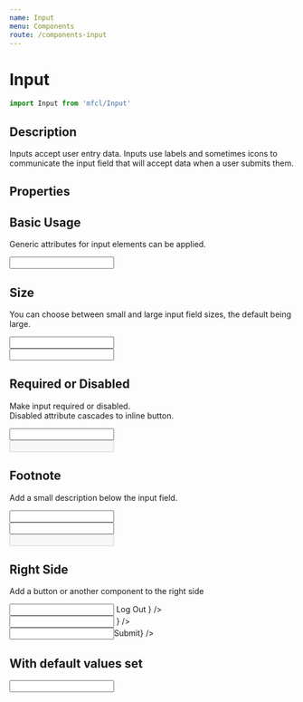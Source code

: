 ```yaml
---
name: Input
menu: Components
route: /components-input
---
```



# Input

```javascript
import Input from 'mfcl/Input'
```

## Description

Inputs accept user entry data. Inputs use labels and sometimes icons to communicate the input field that will accept data when a user submits them.

## Properties

<Props of={Input} />

## Basic Usage

Generic attributes for input elements can be applied.

<Playground>
  <Input label="Default" name="name" />
</Playground>

## Size

You can choose between small and large input field sizes, the default being large.

<Playground>
  <Input size="sm" label="sm" />
  <br />
  <Input size="lg" label="lg" />
</Playground>

## Required or Disabled

Make input required or disabled.  
Disabled attribute cascades to inline button.

<Playground>
  <Input type="text" required label="required" />
  <br />
  <Input type="text" disabled label="disabled" />
</Playground>

## Footnote

Add a small description below the input field.

<Playground>
  <Input inputMessage="This is an info message" label="info" />
  <br />
  <Input error inputMessage="This is an error message" label="error" />
  <br />
  <Input disabled error inputMessage="This is an disabled error message" label="disabled error" />
</Playground>

## Right Side

Add a button or another component to the right side

<Playground>
  <Input
    size="sm"
    rounded={true}
    label="Right Side"
    rightSide={
      <Button btnType="secondary" style={{ height: '100%' }}>
        Log Out
      </Button>
    }
  />
  <br />
  <Input
    size="sm"
    rounded={true}
    label="Secondary Btn"
    rightSide={
      <svg viewBox="0 0 24 24" height={18} width={18} style={{ margin: '13px 20px' }}>
        <g strokeLinecap="square" strokeLinejoin="miter" strokeWidth="2" fill="#2D2926" stroke="#2D2926">
          <line x1="22" y1="22" x2="15.656" y2="15.656" fill="none" strokeMiterlimit="10" />
          <circle cx="10" cy="10" r="8" fill="none" stroke="#2D2926" strokeMiterlimit="10" />
        </g>
      </svg>
    }
  />
  <br />
  <Input rounded={true} label="Tertiary Btn" rightSide={<Button style={{ height: '100%' }}>Submit</Button>} />
</Playground>

## With default values set

<Playground>
  <Input label="default" defaultValue="Default Value" />
</Playground>
